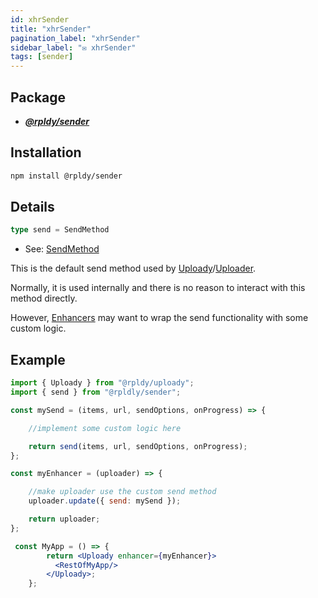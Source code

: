 ```yaml
---
id: xhrSender
title: "xhrSender"
pagination_label: "xhrSender"
sidebar_label: "✉️ xhrSender"
tags: [sender]
---
```


## Package

- **_[@rpldy/sender](../../../packages/rpldy-sender)_**

## Installation

```bash npm2yarn
npm install @rpldy/sender
```

## Details

```typescript
type send = SendMethod
```

- See: [SendMethod](../../types#sendmethod)

This is the default send method used by [Uploady](../../../packages/rpldy-uploady)/[Uploader](../../../packages/rpldy-uploady).

Normally, it is used internally and there is no reason to interact with this method directly.

However, [Enhancers](../../../getting-started/concepts#enhancer) may want to wrap the send functionality with some custom logic.

## Example

```jsx
import { Uploady } from "@rpldy/uploady";
import { send } from "@rpldly/sender";

const mySend = (items, url, sendOptions, onProgress) => {

	//implement some custom logic here

	return send(items, url, sendOptions, onProgress);
};

const myEnhancer = (uploader) => {

	//make uploader use the custom send method
    uploader.update({ send: mySend });

	return uploader;
};

 const MyApp = () => {
        return <Uploady enhancer={myEnhancer}>
          <RestOfMyApp/>
        </Uploady>;
    };
```
